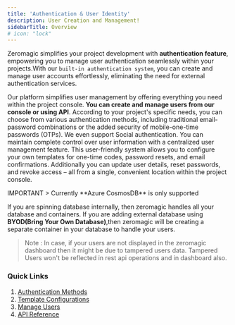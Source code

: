 ```yaml
--- 
title: 'Authentication & User Identity'
description: User Creation and Management! 
sidebarTitle: Overview  
# icon: "lock"
---
```


 
Zeromagic simplifies your project development with **authentication feature**, empowering you to manage user authentication seamlessly within your projects.With our `built-in authentication system`, you can create and manage user accounts effortlessly, eliminating the need for external authentication services.

Our platform simplifies user management by offering everything you need within the project console. **You can create and manage users from our console or using API**. According to your project's specific needs, you can choose from various authentication methods, including traditional email-password combinations or the added security of mobile-one-time passwords (OTPs). We even support Social authentication. You can maintain complete control over user information with a centralized user management feature. This user-friendly system allows you to configure your own templates for one-time codes, password resets, and email confirmations. Additionally you can update user details, reset passwords, and revoke access – all from a single, convenient location within the project console.

<Note>
IMPORTANT
> Currently **Azure CosmosDB** is only supported

If you are spinning database internally, then zeromagic handles all your database and containers. If you are adding external database using **BYOD(Bring Your Own Database)**,then zeromagic will be creating a separate container in your database to handle your users.

> Note : In case, if your users are not displayed in the zeromagic dashboard then it might be due to tampered users data. Tampered Users won't be reflected in rest api operations and in dashboard also. 
</Note>


### Quick Links
1. [Authentication Methods](/authentication/methods/introduction)
2. [Template Configurations](/authentication/templates)
3. [Manage Users](/authentication/users)
4. [API Reference](/authentication/api/generalinfo)

